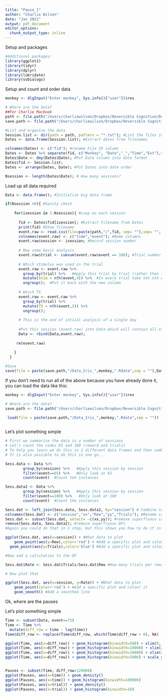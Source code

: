 ```yaml
---
title: "Pause_1"
author: "Charlie Wilson"
date: "Jan 2021"
output: pdf_document
editor_options: 
  chunk_output_type: inline
---
```


Setup and packages

```r

#Additional packages:
library(ggplot2) 
library(tidyr) 
library(dplyr) 
library(lubridate) 
library(svDialogs)

```

Setup and count and order data
```r

monkey <- dlgInput("Enter monkey", Sys.info()["user"])$res

# Where are the data?
##For Charlie Macbook
path <- file.path("/Users/charliewilson/Dropbox/Reversible Cognition/Data for Iris",monkey); #Where are the data? You need to change this for your data location
save.path <- file.path("/Users/charliewilson/Dropbox/Reversible Cognition/Data for Iris"); #Path to save your data frame. Try not to put it in with the raw data

#List and organise the data
Session.list <- dir(path = path, pattern = "*.txt"); #List the files in the date
Dates <- data.frame(Session.list); #Extract dates from filenames

colnames(Dates) <- c("fid"); #rename File ID column
Dates <- Dates %>% separate(fid, c("Monkey", "Date","_","Time","Ext"),sep=cumsum(c(2,6,1,4,4))); #Split the filename into separate sections
Dates$Date <- dmy(Dates$Date); #Put Date column into date format
Dates$fid <- Session.list; 
Dates <- arrange(Dates, Date); #Put Dates into date order

Nsession <- length(Dates$Date); # How many sessions?


```

Load up all data required

```r

Data <- data.frame(); #Initialise big data frame

if(Nsession >0){ #Sanity check
  
    for(isession in 1:Nsession){ #Loop on each session  
      
      fid <- Dates$fid[isession]; #Extract filename from Dates
      print(fid) #Show filename
      event.raw <- read.csv(file=paste(path,"/",fid, sep= ""),sep= "", dec =",",  header = FALSE, fill=TRUE, colClasses=c(NA, NA, "NULL")); #Load data from .txt file using space as separator
      colnames(event.raw) <- c("time","event"); #Name columns
      event.raw$session <- isession; #Record session number
      
      # Now some basic analysis
      event.raw$trial <- cumsum(event.raw$event == 100); #Trial number
      
      # Which stimulus was used in the trial
      event.raw <- event.raw %>%
        group_by(trial) %>%   #Apply this trial by trial (rather than line by line)
        mutate(Stim = nth(event,4)) %>%  #In every trial take teh nth entry in the Event column
        ungroup();  #Put it back with the new column
      
      # Which TS
      event.raw <- event.raw %>%
        group_by(trial) %>%
        mutate(TS = nth(event,2)) %>%
        ungroup();
      
      # This is the end of intiial analysis of a single day
      
      #Put this session (event.raw) into Data which will contain all of the sessions
      Data <- rbind(Data,event.raw);
      
     rm(event.raw)
        
    }
  }

#Save
save(file = paste(save.path,"/Data_Iris_",monkey,".Rdata",sep = ""),Data, Dates) # Save monkey specific data frame

``` 

 If you don't need to run all of the above because you have already done it, you can load the data like this:
 
```r

monkey <- dlgInput("Enter monkey", Sys.info()["user"])$res

# Where are the data?
save.path <- file.path("/Users/charliewilson/Dropbox/Reversible Cognition/Data for Iris"); #Path where we saved the data above

 load(file = paste(save.path,"/Data_Iris_",monkey,".Rdata",sep = ""))
 

```

Let's plot something simple
 
 
```r

# First we summarise the data in a number of sessions
# Let's count the codes 65 and 100 (reward and trials)
# To help you learn we do this in 2 different data frames and then combine them
# It is also possible to do this in one go...

Sess.data <- Data %>%
        group_by(session) %>%   #Apply this session by session
        filter(event==65) %>%   #Only look at 65  
        count(event)  #Count teh instances

Sess.data2 <- Data %>%
        group_by(session) %>%   #Apply this session by session
        filter(event==100) %>%   #Only look at 100  
        count(event)  #Count the instances

Sess.dat <- left_join(Sess.data, Sess.data2, by="session") # Combine teh two DFs and make sure it is done on the basis of "session"
colnames(Sess.dat) <- c("session","xx","Rew","yy","Trials"); #Rename columns
Sess.dat <- subset(Sess.dat, select= -c(xx,yy)); #remove superfluous columns
remove(Sess.data, Sess.data2); #remove superfluous DFs
#Again you could do that in 1 step, but this shows you how to do it in step by step

ggplot(Sess.dat, aes(x=session)) + #What data to plot
    geom_point(aes(y=Rew),color='red') + #Add a specific plot and colour it
  geom_point(aes(y=Trials),color='blue') #Add a specific plot and colour it

#Now add a calculation to the DF

Sess.dat$Rate <- Sess.dat$Trials/Sess.dat$Rew #How many trials per reward

# Now plot that

ggplot(Sess.dat, aes(x=session, y=Rate)) + #What data to plot
    geom_point(color='red') + #Add a specific plot and colour it
    geom_smooth() #Add a smoothed line

```

 Ok, where are the pauses
 
 
Let's plot something simple
 
 
```r

Time <- subset(Data, event==75)
Time <- Time %>%  
  mutate(diff_row = time - lag(time))
Time$diff_row <- replace(Time$diff_row, which(Time$diff_row < 0), NA)

ggplot(Time, aes(x=diff_row)) + geom_histogram(binwidth=500) + xlim(0, 20000)
ggplot(Time, aes(x=diff_row)) + geom_histogram(binwidth=10000) + xlim(20000,max(Time$diff_row)) 
ggplot(Time, aes(x=diff_row)) + geom_histogram(binwidth=10000) + xlim(20000,300000) 
ggplot(Time, aes(x=diff_row)) + geom_histogram(binwidth=5000) + scale_y_log10()


Pauses <- subset(Time, diff_row>120000)
ggplot(Pauses, aes(x=time)) + geom_density()
ggplot(Pauses, aes(x=time)) + geom_histogram(binwidth=100000)
ggplot(Pauses, aes(x=trial)) + geom_density()
ggplot(Pauses, aes(x=trial)) + geom_histogram(binwidth=10)
```
 
 